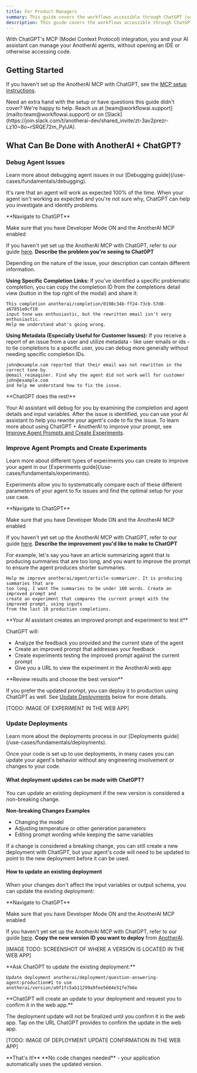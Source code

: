 ```yaml
---
title: For Product Managers
summary: This guide covers the workflows accessible through ChatGPT (or other MCP-compatible chatbots) for non-technical users as well as the limitations that require access to code.
description: This guide covers the workflows accessible through ChatGPT (or other MCP-compatible chatbots) for non-technical users as well as the limitations that require access to code.
---
```



With ChatGPT's MCP (Model Context Protocol) integration, you and your AI assistant can manage your AnotherAI agents, without opening an IDE or otherwise accessing code. 

## Getting Started

If you haven't set up the AnotherAI MCP with ChatGPT, see the [MCP setup instructions](/getting-started#mcp). 

<Callout type="info">
Need an extra hand with the setup or have questions this guide didn't cover? We're happy to help. Reach us at [team@workflowai.support](mailto:team@workflowai.support) or on [Slack](https://join.slack.com/t/anotherai-dev/shared_invite/zt-3av2prezr-Lz10~8o~rSRQE72m_PyIJA).
</Callout>

## What Can Be Done with AnotherAI + ChatGPT?

### Debug Agent Issues

<Callout type="info">
Learn more about debugging agent issues in our [Debugging guide](/use-cases/fundamentals/debugging).
</Callout>

It's rare that an agent will work as expected 100% of the time. When your agent isn't working as expected and you're not sure why, ChatGPT can help you investigate and identify problems.

<Steps>
<Step>
**Navigate to ChatGPT**

Make sure that you have Developer Mode ON and the AnotherAI MCP enabled 

If you haven't yet set up the AnotherAI MCP with ChatGPT, refer to our guide [here](/getting-started#mcp).
</Step>
<Step>
**Describe the problem you're seeing to ChatGPT**

Depending on the nature of the issue, your description can contain different information. 

**Using Specific Completion Links:**
If you've identified a specific problematic completion, you can copy the completion ID from the completions detail view (button in the top right of the modal) and share it:

```
This completion anotherai/completion/0198c34b-ff24-73cb-57d8-a67851e0cf10 
input tone was enthusiastic, but the rewritten email isn't very enthusiastic. 
Help me understand what's going wrong.
```

**Using Metadata (Especially Useful for Customer Issues):**
If you receive a report of an issue from a user and utilize metadata - like user emails or ids - to tie completions to a specific user, you can debug more generally without needing specific completion IDs. 

```
john@example.com reported that their email was not rewritten in the correct tone by 
@email_reimaginer. Find why the agent did not work well for customer john@example.com 
and help me understand how to fix the issue.
```

</Step>

<Step>
**ChatGPT does the rest!**

Your AI assistant will debug for you by examining the completion and agent details and input variables. After the issue is identified, you can use your AI assistant to help you rewrite your agent's code to fix the issue. To learn more about using ChatGPT + AnotherAI to improve your prompt, see [Improve Agent Prompts and Create Experiments](#improve-agent-prompts-and-create-experiments).
</Step>
</Steps>

### Improve Agent Prompts and Create Experiments

<Callout type="info">
Learn more about different types of experiments you can create to improve your agent in our [Experiments guide](/use-cases/fundamentals/experiments).
</Callout>

Experiments allow you to systematically compare each of these different parameters of your agent to fix issues and find the optimal setup for your use case.

<Steps>
<Step>
**Navigate to ChatGPT**

Make sure that you have Developer Mode ON and the AnotherAI MCP enabled 

If you haven't yet set up the AnotherAI MCP with ChatGPT, refer to our guide [here](/getting-started#mcp).
</Step>
<Step>
**Describe the improvement you'd like to make to ChatGPT**

For example, let's say you have an article summarizing agent that is producing summaries that are too long, and you want to improve the prompt to ensure the agent produces shorter summaries.

```
Help me improve anotherai/agent/article-summarizer. It is producing summaries that are 
too long. I want the summaries to be under 100 words. Create an improved prompt and 
create an experiment that compares the current prompt with the improved prompt, using inputs 
from the last 10 production completions.
```
</Step>

<Step>
**Your AI assistant creates an improved prompt and experiment to test it**

ChatGPT will:
- Analyze the feedback you provided and the current state of the agent
- Create an improved prompt that addresses your feedback
- Create experiments testing the improved prompt against the current prompt
- Give you a URL to view the experiment in the AnotherAI web app
</Step>

<Step>
**Review results and choose the best version**

If you prefer the updated prompt, you can deploy it to production using ChatGPT as well. See [Update Deployments](#update-deployments) below for more details.

[TODO: IMAGE OF EXPERIMENT IN THE WEB APP]

</Step>
</Steps>

### Update Deployments

<Callout type="info">
Learn more about the deployments process in our [Deployments guide](/use-cases/fundamentals/deployments).
</Callout>

Once your code is set up to use deployments, in many cases you can update your agent's behavior without any engineering involvement or changes to your code.

#### What deployment updates can be made with ChatGPT?

You can update an existing deployment if the new version is considered a non-breaking change.

**Non-breaking Changes Examples**
- Changing the model
- Adjusting temperature or other generation parameters
- Editing prompt wording while keeping the same variables

If a change is considered a breaking change, you can still create a new deployment with ChatGPT, but your agent's code will need to be updated to point to the new deployment before it can be used.

#### How to update an existing deployment

When your changes don't affect the input variables or output schema, you can update the existing deployment:

<Steps>
<Step>
**Navigate to ChatGPT**

Make sure that you have Developer Mode ON and the AnotherAI MCP enabled 

If you haven't yet set up the AnotherAI MCP with ChatGPT, refer to our guide [here](/getting-started#mcp).
</Step>
<Step>
**Copy the new version ID you want to deploy** from [AnotherAI](https://anotherai.dev).

[IMAGE TODO: SCREENSHOT OF WHERE A VERSION IS LOCATED IN THE WEB APP]


</Step>

<Step>
**Ask ChatGPT to update the existing deployment:**

  ``` 
  Update deployment anotherai/deployment/question-answering-agent:production#1 to use
  anotherai/version/a9f1fc5ab11299a9fee5604e51fe7b6e 
  ```
</Step>

<Step>
**ChatGPT will create an update to your deployment and request you to confirm it in the web app.**

The deployment update will not be finalized until you confirm it in the web app. Tap on the URL ChatGPT provides to confirm the update in the web app.

[TODO: IMAGE OF DEPLOYMENT UPDATE CONFIRMATION IN THE WEB APP]
</Step>

<Step>
**That's it!** **No code changes needed** - your application automatically uses the updated version.
</Step>
</Steps>




